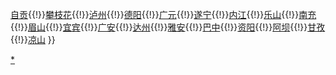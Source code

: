 {{Navbox
|name    = 四川省地市级文物保护单位
|title   = 四川省地市级文物保护单位
|image   = 
|above   = 国家级：[[四川全國重點文物保護單位列表]]　　省級：[[四川省文物保護單位列表]]
|group1  = 
|list1   = [[成都市文物保护单位|成都]]{{!}}[[自贡市文物保护单位|自贡]]{{!}}[[攀枝花市文物保护单位|攀枝花]]{{!}}[[泸州市文物保护单位|泸州]]{{!}}[[德阳市文物保护单位|德阳]]{{!}}[[广元市文物保护单位|广元]]{{!}}[[遂宁市文物保护单位|遂宁]]{{!}}[[内江市文物保护单位|内江]]{{!}}[[乐山市文物保护单位|乐山]]{{!}}[[南充市文物保护单位|南充]]{{!}}[[眉山市文物保护单位|眉山]]{{!}}[[宜宾市文物保护单位|宜宾]]{{!}}[[广安市文物保护单位|广安]]{{!}}[[达州市文物保护单位|达州]]{{!}}[[雅安市文物保护单位|雅安]]{{!}}[[巴中市文物保护单位|巴中]]{{!}}[[资阳市文物保护单位|资阳]]{{!}}[[阿坝藏族羌族自治州文物保护单位|阿坝]]{{!}}[[甘孜藏族自治州文物保护单位|甘孜]]{{!}}[[凉山彝族自治州文物保护单位|凉山]]
}}
<noinclude>[[Category:四川文物保护单位模板|*]]</noinclude>
